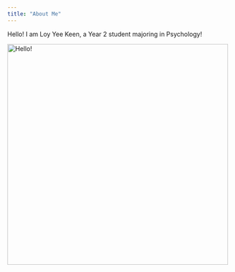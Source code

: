 ```yaml
---
title: "About Me"
---
```


Hello! I am Loy Yee Keen, a Year 2 student majoring in Psychology! 

<img src="dino.png" alt="Hello!" title="Dino" style="width:500px">

